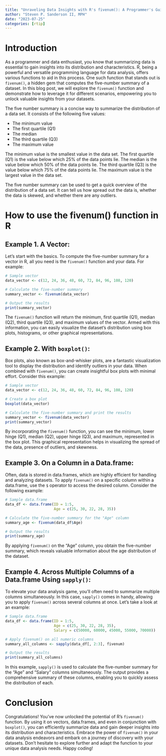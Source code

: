 ```yaml
---
title: "Unraveling Data Insights with R's fivenum(): A Programmer's Guide"
author: "Steven P. Sanderson II, MPH"
date: "2023-07-25"
categories: [rtip]
---
```


# Introduction

As a programmer and data enthusiast, you know that summarizing data is essential to gain insights into its distribution and characteristics. R, being a powerful and versatile programming language for data analysis, offers various functions to aid in this process. One such function that stands out is `fivenum()`, a hidden gem that computes the five-number summary of a dataset. In this blog post, we will explore the `fivenum()` function and demonstrate how to leverage it for different scenarios, empowering you to unlock valuable insights from your datasets.

The five number summary is a concise way to summarize the distribution of a data set. It consists of the following five values:

*    The minimum value
*    The first quartile (Q1)
*    The median
*    The third quartile (Q3)
*    The maximum value

The minimum value is the smallest value in the data set. The first quartile (Q1) is the value below which 25% of the data points lie. The median is the value below which 50% of the data points lie. The third quartile (Q3) is the value below which 75% of the data points lie. The maximum value is the largest value in the data set.

The five number summary can be used to get a quick overview of the distribution of a data set. It can tell us how spread out the data is, whether the data is skewed, and whether there are any outliers.

# How to use the fivenum() function in R

## Example 1. A Vector:

Let's start with the basics. To compute the five-number summary for a vector in R, all you need is the `fivenum()` function and your data. For example:

```r
# Sample vector
data_vector <- c(12, 24, 36, 48, 60, 72, 84, 96, 108, 120)

# Calculate the five-number summary
summary_vector <- fivenum(data_vector)

# Output the results
print(summary_vector)
```

The `fivenum()` function will return the minimum, first quartile (Q1), median (Q2), third quartile (Q3), and maximum values of the vector. Armed with this information, you can easily visualize the dataset's distribution using box plots, histograms, or other graphical representations.

## Example 2. With `boxplot()`:

Box plots, also known as box-and-whisker plots, are a fantastic visualization tool to display the distribution and identify outliers in your data. When combined with `fivenum()`, you can create insightful box plots with minimal effort. Consider this example:

```r
# Sample vector
data_vector <- c(12, 24, 36, 48, 60, 72, 84, 96, 108, 120)

# Create a box plot
boxplot(data_vector)

# Calculate the five-number summary and print the results
summary_vector <- fivenum(data_vector)
print(summary_vector)
```

By incorporating the `fivenum()` function, you can see the minimum, lower hinge (Q1), median (Q2), upper hinge (Q3), and maximum, represented in the box plot. This graphical representation helps in visualizing the spread of the data, presence of outliers, and skewness.

## Example 3. On a Column in a Data.frame:

Often, data is stored in data.frames, which are highly efficient for handling and analyzing datasets. To apply `fivenum()` on a specific column within a data.frame, use the `$` operator to access the desired column. Consider the following example:

```r
# Sample data.frame
data_df <- data.frame(ID = 1:5,
                      Age = c(25, 30, 22, 28, 35))

# Calculate the five-number summary for the "Age" column
summary_age <- fivenum(data_df$Age)

# Output the results
print(summary_age)
```

By applying `fivenum()` on the "Age" column, you obtain the five-number summary, which reveals valuable information about the age distribution of the dataset.

## Example 4. Across Multiple Columns of a Data.frame Using `sapply()`:

To elevate your data analysis game, you'll often need to summarize multiple columns simultaneously. In this case, `sapply()` comes in handy, allowing you to apply `fivenum()` across several columns at once. Let's take a look at an example:

```r
# Sample data.frame
data_df <- data.frame(ID = 1:5,
                      Age = c(25, 30, 22, 28, 35),
                      Salary = c(50000, 60000, 45000, 55000, 70000))

# Apply fivenum() on all numeric columns
summary_all_columns <- sapply(data_df[, 2:3], fivenum)

# Output the results
print(summary_all_columns)
```

In this example, `sapply()` is used to calculate the five-number summary for the "Age" and "Salary" columns simultaneously. The output provides a comprehensive summary of these columns, enabling you to quickly assess the distribution of each.

# Conclusion

Congratulations! You've now unlocked the potential of R's `fivenum()` function. By using it on vectors, data.frames, and even in conjunction with `boxplot()`, you can efficiently summarize data and gain deeper insights into its distribution and characteristics. Embrace the power of `fivenum()` in your data analysis endeavors and embark on a journey of discovery with your datasets. Don't hesitate to explore further and adapt the function to your unique data analysis needs. Happy coding!
